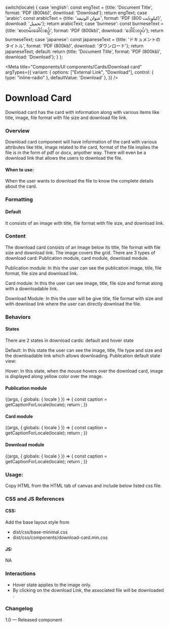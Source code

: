 
  switch(locale) {
    case 'english': const engText = {title: 'Document Title', format: 'PDF (800kb)', download: 'Download'}; return engText;
    case 'arabic': const arabicText = {title: 'عنوان الوثيقة', format: 'PDF (800 كيلوبايت)', download: 'تحميل'}; return arabicText;
    case 'burmese': const burmeseText = {title: 'စာတမ်းခေါင်းစဉ်', format: 'PDF (800kb)', download: 'ဒေါင်းလုပ်'}; return burmeseText;
    case 'japanese': const japaneseText = {title: 'ドキュメントのタイトル', format: 'PDF (800kb)', download: 'ダウンロード'}; return japaneseText;
    default:
      return {title: 'Document Title', format: 'PDF (800kb)', download: 'Download'};
  }
};

<Meta title="Components/UI components/Cards/Download card" 
  argTypes={{
    variant: {
      options: ["External Link", "Download"],
      control: { type: "inline-radio" },
      defaultValue: 'Download'
    },
  }}
/>

# Download Card

Download card has the card with information along with various items like title, image, file format with file size and download file link.

### Overview

Download card component will have information of the card with various attributes like title, image related to the card, format of the file implies the file is in the form of pdf or docx, anyother way. There will even be a download link that allows the users to download the file.

#### When to use:
When the user wants to download the file to know the complete details about the card.

### Formatting
#### Default

It consists of an image with title, file format with file size, and download link.

### Content
The download card consists of an Image below its title, file format with file size and download link. The image covers the grid. There are 3 types of download card: Publication module, card module, download module.

Publication module: In this the user can see the publication image, title, file format, file size and download link. 

Card module: In this the user can see image, title, file size and format along with a downloadable link.

Download Module: In this the user will be give title, file format with size and with download link where the user can directly download the file.


### Behaviors

#### States

There are 2 states in download cards: default and hover state

Default: In this state the user can see the image, title, file type and size and the downloadable link which allows downloading.
Publication default state view:
	
Hover: In this state, when the mouse hovers over the download card, image is displayed along yellow color over the image.

#### Publication module
<Canvas>
  <Story name="Publication module" >
    {(args, { globals: { locale } }) => {
      const caption = getCaptionForLocale(locale);
      return <DownloadCard title={caption.title} format={caption.format}  download={caption.download} image {...args} ></DownloadCard>;
    }}
  </Story>
</Canvas>

<Anchor storyId='components-ui-components-cards-download-card--card-module'></Anchor>

#### Card module

<Canvas>
  <Story name="Card module" >
    {(args, { globals: { locale } }) => {
      const caption = getCaptionForLocale(locale);
      return <DownloadCard title={caption.title} format={caption.format}  download={caption.download} image2={img} {...args} ></DownloadCard>;
    }}
  </Story>
</Canvas>

<Anchor storyId='components-ui-components-cards-download-card--download-module'></Anchor>

#### Download module

<Canvas>
  <Story name="Download module" >
    {(args, { globals: { locale } }) => {
      const caption = getCaptionForLocale(locale);
      return <DownloadCard title={caption.title} format={caption.format}  download={caption.download} alt={'feature card'} {...args} ></DownloadCard>;
    }}
  </Story>
</Canvas>

### Usage:
Copy HTML from the HTML tab of canvas and include below listed css file.

### CSS and JS References

#### CSS:

Add the base layout style from 

- dist/css/base-minimal.css
- dist/css/components/download-card.min.css

#### JS:

NA

### Interactions
- Hover state applies to the image only.
- By clicking on the download Link, the associated file will be downloaded . 

### Changelog
1.0 — Released component
